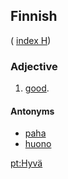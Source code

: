 ==Finnish==
( [[Wiktionary:Finnish_index_h|index H]])

===Adjective===

# [[good]].

====Antonyms====

* [[paha]]
* [[huono]]

[[pt:Hyvä]]